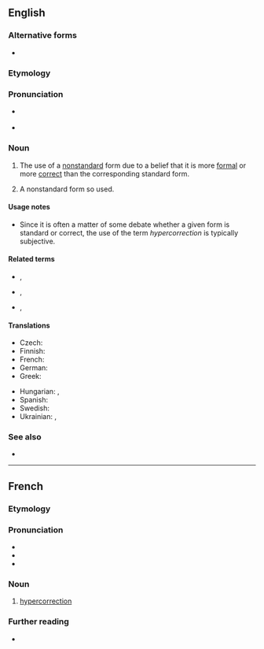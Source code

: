 ==English==
{{was wotd|2009|August|8}}
{{wikipedia}}

===Alternative forms===
* {{l|en|hyper-correction}}

===Etymology===
{{prefix|hyper|correction|lang=en}}

===Pronunciation===
* {{a|UK}} {{IPA|/ˌhaɪ.pə.kəˈɹɛk.ʃən/|lang=en}}
* {{a|US}} {{IPA|/ˌhaɪ.pɚ.kəˈɹɛk.ʃən/|lang=en}}

===Noun===
{{en-noun}}

# {{lb|en|linguistics}} The use of a [[nonstandard]] form due to a belief that it is more [[formal]] or more [[correct]] than the corresponding standard form.
# {{lb|en|linguistics}} A nonstandard form so used.

====Usage notes====
* Since it is often a matter of some debate whether a given form is standard or correct, the use of the term ''hypercorrection'' is typically subjective.

====Related terms====
* {{l|en|hypercorrect}}, {{l|en|hyper-correct}}
* {{l|en|hypercorrective}}, {{l|en|hyper-corrective}}
* {{l|en|hypercorrectness}}, {{l|en|hyper-correctness}}

====Translations====
{{trans-top|use of a nonstandard form}}
* Czech: {{t+|cs|hyperkorektnost|f}}
* Finnish: {{t|fi|hyperkorjaus}}
* French: {{t+|fr|hypercorrection|f}}
* German: {{t+|de|Hyperkorrektur|f}}
* Greek: {{t|el|υπερδιόρθωση|f|sc=Grek}}
{{trans-mid}}
* Hungarian: {{t|hu|hiperkorrekció}}, {{t|hu|túlhelyesbítés}}
* Spanish: {{t|es|ultracorrección|f}}
* Swedish: {{t+|sv|hyperkorrektion|c}}
* Ukrainian: {{t|uk|надвиправлення|n|sc=Cyrl}}, {{t|uk|гіперкорекція|f|sc=Cyrl}}
{{trans-bottom}}

===See also===
* {{l|en|incorrection}}

----

==French==

===Etymology===
{{prefix|hyper|correction|lang=fr}}

===Pronunciation===
* {{IPA|/i.pɛʁ.kɔ.ʁɛk.sjɔ̃/|lang=fr}}
* {{homophones|hypercorrections|lang=fr}}
* {{hyphenation|hy|per|co|rrec|tion|lang=fr}}

===Noun===
{{fr-noun|f}}

# [[#English|hypercorrection]]

===Further reading===
* {{R:TLFi}}